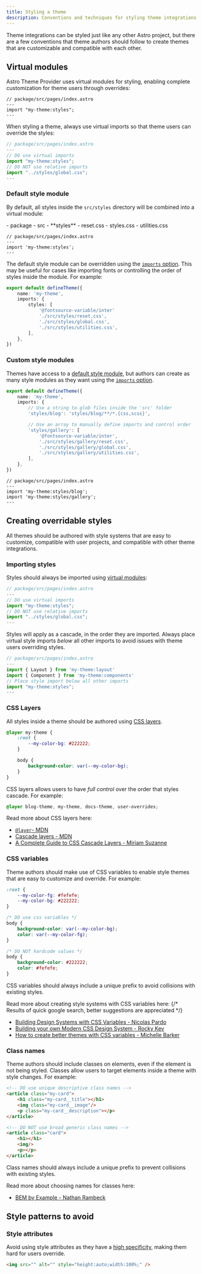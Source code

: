 ```yaml
---
title: Styling a theme
description: Conventions and techniques for styling theme integrations created with Astro Theme Provider
---
```



Theme integrations can be styled just like any other Astro project, but there are a few conventions that theme authors should follow to create themes that are customizable and compatible with each other.

## Virtual modules

Astro Theme Provider uses virtual modules for styling, enabling complete customization for theme users through overrides:

```tsx
// package/src/pages/index.astro
---
import "my-theme:styles";
---
```

When styling a theme, always use virtual imports so that theme users can override the styles:

```ts
// package/src/pages/index.astro
---
// DO use virtual imports
import "my-theme:styles";
// DO NOT use relative imports
import "../styles/global.css";
---
```

### Default style module

By default, all styles inside the `src/styles` directory will be combined into a virtual module:

<FileTree>
- package
	- src
		- **styles**
			- reset.css
			- styles.css
			- utilities.css
</FileTree>

```tsx
// package/src/pages/index.astro
---
import 'my-theme:styles';
---
```

The default style module can be overridden using the [`imports` option](/reference/author#imports).
This may be useful for cases like importing fonts or controlling the order of styles inside the module. For example:

```ts
export default defineTheme({
	name: 'my-theme',
	imports: {
		styles: [
			'@fontsource-variable/inter'
			'./src/styles/reset.css',
			'./src/styles/global.css',
			'./src/styles/utilities.css',
		],
	},
})
```

### Custom style modules

Themes have access to a [default style module](#default-style-module), but authors can create as many style modules as they want using the [`imports` option](/reference/author#imports).

```ts
export default defineTheme({
	name: 'my-theme',
	imports: {
		// Use a string to glob files inside the 'src' folder
		'styles/blog': 'styles/blog/**/*.{css,scss}',

		// Use an array to manually define imports and control order
		'styles/gallery': [
			'@fontsource-variable/inter',
			'./src/styles/gallery/reset.css',
			'./src/styles/gallery/global.css',
			'./src/styles/gallery/utilities.css',
		],
	},
})
```

```tsx
// package/src/pages/index.astro
---
import 'my-theme:styles/blog';
import 'my-theme:styles/gallery';
---
```

## Creating overridable styles

All themes should be authored with style systems that are easy to customize, compatible with user projects, and compatible with other theme integrations.

### Importing styles

Styles should always be imported using [virtual modules](#virtual-modules):

```ts
// package/src/pages/index.astro
---
// DO use virtual imports
import "my-theme:styles";
// DO NOT use relative imports
import "../styles/global.css";
---
```

Styles will apply as a cascade, in the order they are imported.
Always place virtual style imports _below_ all other imports to avoid issues with theme users overriding styles.

```ts
// package/src/pages/index.astro
---
import { Layout } from 'my-theme:layout'
import { Component } from 'my-theme:components'
// Place style import below all other imports
import "my-theme:styles";
---
```

### CSS Layers

All styles inside a theme should be authored using [CSS layers](https://developer.mozilla.org/en-US/docs/Web/CSS/@layer).

```css "@layer my-theme"
@layer my-theme {
	:root {
		--my-color-bg: #222222;
	}

	body {
		background-color: var(--my-color-bg);
	}
}
```

CSS layers allows users to have _full control_ over the order that styles cascade. For example:

```css
@layer blog-theme, my-theme, docs-theme, user-overrides;
```

Read more about CSS layers here:

- [`@layer`- MDN](https://developer.mozilla.org/en-US/docs/Web/CSS/@layer)
- [Cascade layers - MDN](https://developer.mozilla.org/en-US/docs/Learn/CSS/Building_blocks/Cascade_layers#the_layer_statement_at-rule_for_named_layers)
- [A Complete Guide to CSS Cascade Layers - Miriam Suzanne](https://css-tricks.com/css-cascade-layers/)


### CSS variables

Theme authors should make use of CSS variables to enable style themes that are easy to customize and override. For example:

```css "--my-color-bg" "--my-color-fg"
:root {
	--my-color-fg: #fefefe;
	--my-color-bg: #222222;
}

/* DO use css variables */
body {
	background-color: var(--my-color-bg);
	color: var(--my-color-fg);
}

/* DO NOT hardcode values */
body {
	background-color: #222222;
	color: #fefefe;
}
```

CSS variables should always include a unique prefix to avoid collisions with existing styles.

Read more about creating style systems with CSS variables here:
{/* Results of quick google search, better suggestions are appreciated */}
- [Building Design Systems with CSS Variables - Nicolas Pardo ](https://gorillalogic.com/blog/building-design-systems-with-css-variables)
- [Building your own Modern CSS Design System - Rocky Kev](https://dev.to/rockykev/building-your-own-modern-css-design-system-32kd)
- [How to create better themes with CSS variables - Michelle Barker](https://blog.logrocket.com/create-better-themes-with-css-variables/)

### Class names

Theme authors should include classes on elements, even if the element is not being styled.
Classes allow users to target elements inside a theme with style changes. For example:

```html
<!-- DO use unique descriptive class names -->
<article class="my-card">
	<h1 class="my-card__title"></h1>
	<img class="my-card__image"/>
	<p class="my-card__description"></p>
</article>

<!-- DO NOT use broad generic class names -->
<article class="card">
	<h1></h1>
	<img/>
	<p></p>
</article>
```

Class names should always include a unique prefix to prevent collisions with existing styles.

Read more about choosing names for classes here:
- [BEM by Example - Nathan Rambeck](https://sparkbox.com/foundry/bem_by_example)

## Style patterns to avoid

### Style attributes

Avoid using style attributes as they have a [high specificity](https://developer.mozilla.org/en-US/docs/Web/CSS/Specificity#inline_styles), making them hard for users override.

```html
<img src="" alt="" style="height:auto;width:100%;" />
```

